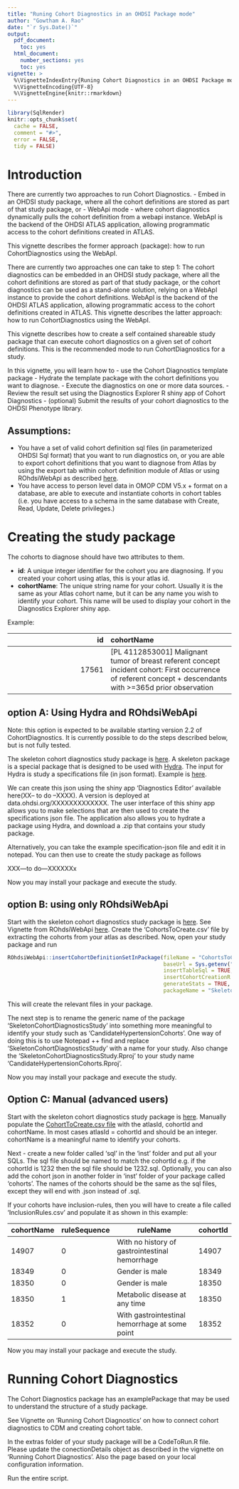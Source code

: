 ```yaml
---
title: "Runing Cohort Diagnostics in an OHDSI Package mode"
author: "Gowtham A. Rao"
date: "`r Sys.Date()`"
output:
  pdf_document: 
    toc: yes     
  html_document:
    number_sections: yes
    toc: yes  
vignette: >
  %\VignetteIndexEntry{Runing Cohort Diagnostics in an OHDSI Package mode}
  %\VignetteEncoding{UTF-8}    
  %\VignetteEngine{knitr::rmarkdown}
---
```


```r
library(SqlRender)
knitr::opts_chunk$set(
  cache = FALSE,
  comment = "#>",
  error = FALSE,
  tidy = FALSE)
```

# Introduction

There are currently two approaches to run Cohort Diagnostics.
- Embed in an OHDSI study package, where all the cohort definitions are stored as part of that study package, or 
- WebApi mode - where cohort diagnostics dynamically pulls the cohort definition from a webapi instance. WebApI is the backend of the OHDSI ATLAS application, allowing programmatic access to the cohort definitions created in ATLAS. 

This vignette describes the former approach (package): how to run CohortDiagnostics using the WebApI.


There are currently two approaches one can take to step 1: The cohort diagnostics can be embedded in an OHDSI study package, where all the cohort definitions are stored as part of that study package, or the cohort diagnostics can be used as a stand-alone solution, relying on a WebApI instance to provide the cohort definitions. WebApI is the backend of the OHDSI ATLAS application, allowing programmatic access to the cohort definitions created in ATLAS. This vignette describes the latter approach: how to run CohortDiagnostics using the WebApI.

This vignette describes how to create a self contained shareable study package that can execute cohort diagnostics on a given set of cohort definitions. This is the recommended mode to run CohortDiagnostics for a study.

In this vignette, you will learn how to 
- use the Cohort Diagnostics template package
- Hydrate the template package with the cohort definitions you want to diagnose.
- Execute the diagnostics on one or more data sources.
- Review the result set using the Diagnostics Explorer R shiny app of Cohort Diagnostics
- (optional) Submit the results of your cohort diagnostics to the OHDSI Phenotype library.

## Assumptions:
- You have a set of valid cohort definition sql files (in parameterized OHDSI Sql format) that you want to run diagnostics on, or you are able to export cohort definitions that you want to diagnose from Atlas by using the export tab within cohort definition module of Atlas or using ROhdsiWebApi as described [here](https://ohdsi.github.io/ROhdsiWebApi/articles/InsertCohortDefinitionsIntoPackage.html).
- You have access to person level data in OMOP CDM V5.x + format on a database, are able to execute and instantiate cohorts in cohort tables (i.e. you have access to a schema in the same database with Create, Read, Update, Delete privileges.)


# Creating the study package

The cohorts to diagnose should have two attributes to them. 

- **id**: A unique integer identifier for the cohort you are diagnosing. If you created your cohort using atlas, this is your atlas id.
- **cohortName**: The unique string name for your cohort. Usually it is the same as your Atlas cohort name, but it can be any name you wish to identify your cohort. This name will be used to display your cohort in the Diagnostics Explorer shiny app.

Example: 

| id | cohortName | 
| -----------:|:-------------- |
17561|[PL 4112853001] Malignant tumor of breast referent concept incident cohort: First occurrence of referent concept + descendants with >=365d prior observation|

## option A: Using Hydra and ROhdsiWebApi

Note: this option is expected to be available starting version 2.2 of CohortDiagnostics. It is currently possible to do the steps described below, but is not fully tested.

The skeleton cohort diagnostics study package is [here](https://github.com/OHDSI/SkeletonCohortDiagnostics). A skeleton package is a special package that is designed to be used with [Hydra](https://github.com/OHDSI/Hydra). The input for Hydra is study a specifications file (in json format). Example is [here](https://github.com/OHDSI/Hydra/blob/master/extras/ExampleCohortDiagnosticsSpecs.json).

We can create this json using the shiny app 'Diagnostics Editor' available here(XX-- to do --XXXX). A version is deployed at data.ohdsi.org/XXXXXXXXXXXXX. The user interface of this shiny app allows you to make selections that are then used to create the specifications json file. The application also allows you to hydrate a package using Hydra, and download a .zip that contains your study package. 

Alternatively, you can take the example specification-json file and edit it in notepad. You can then use to create the study package as follows

XXX---to do---XXXXXXx

Now you may install your package and execute the study.

## option B: using only ROhdsiWebApi

Start with the skeleton cohort diagnostics study package is [here](https://github.com/OHDSI/SkeletonCohortDiagnostics). See Vignette from ROhdsiWebApi [here](https://ohdsi.github.io/ROhdsiWebApi/articles/InsertCohortDefinitionsIntoPackage.html). Create the 'CohortsToCreate.csv’ file by extracting the cohorts from your atlas as described. Now, open your study package and run

```r
ROhdsiWebApi::insertCohortDefinitionSetInPackage(fileName = "CohortsToCreate.csv",
                                                 baseUrl = Sys.getenv("baseUrl"),
                                                 insertTableSql = TRUE,
                                                 insertCohortCreationR = TRUE,
                                                 generateStats = TRUE,
                                                 packageName = "SkeletonCohortDiagnosticsStudy")
```
This will create the relevant files in your package. 

The next step is to rename the generic name of the package 'SkeletonCohortDiagnosticsStudy' into something more meaningful to identify your study such as 'CandidateHypertensionCohorts'. One way of doing this is to use Notepad ++ find and replace 'SkeletonCohortDiagnosticsStudy' with a name for your study. Also change the  'SkeletonCohortDiagnosticsStudy.Rproj' to your study name 'CandidateHypertensionCohorts.Rproj'. 

Now you may install your package and execute the study.

## Option C: Manual (advanced users)

Start with the skeleton cohort diagnostics study package is [here](https://github.com/OHDSI/SkeletonCohortDiagnostics). Manually populate the [CohortToCreate.csv file](https://github.com/OHDSI/SkeletonCohortDiagnostics/blob/main/inst/settings/CohortsToCreate.csv) with the atlasId, cohortId and cohortName. In most cases atlasId = cohortId and should be an integer. cohortName is a meaningful name to identify your cohorts.

Next - create a new folder called 'sql' in the 'inst' folder and put all your SQLs. The sql file should be named to match the cohortId e.g. if the cohortId is 1232 then the sql file should be 1232.sql. Optionally, you can also add the cohort json in another folder in 'inst' folder of your package called 'cohorts'. The names of the cohorts should be the same as the sql files, except they will end with .json instead of .sql.

If your cohorts have inclusion-rules, then you will have to create a file called 'InclusionRules.csv' and populate it as shown in this example:

|cohortName|ruleSequence|ruleName|cohortId|
|----------|------------|--------|--------|
14907|0|With no history of gastrointestinal hemorrhage|14907
18349|0|Gender is male|18349
18350|0|Gender is male|18350
18350|1|Metabolic disease at any time|18350
18352|0|With gastrointestinal hemorrhage at some point|18352

Now you may install your package and execute the study.


# Running Cohort Diagnostics

The Cohort Diagnostics package has an examplePackage that may be used to understand the structure of a study package. 

See Vignette on 'Running Cohort Diagnostics' on how to connect cohort diagnostics to CDM and creating cohort table.

In the extras folder of your study package will be a CodeToRun.R file. Please update the conectionDetails object as described in the vignette on 'Running Cohort Diagnostics'. Also the page based on your local configuration information.

Run the entire script.


